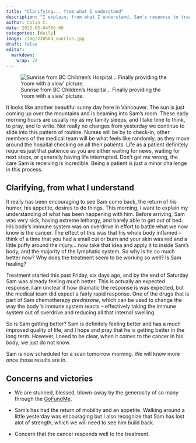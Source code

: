```yaml
---
title: "Clarifying... from what I understand"
description: "I explain, from what I understand, Sam's response to treatment, and what we currently know."
author: Colin C.
date: 2023-05-04T06:00
categories: [daily]
image: /img/230504_sunrise.jpg
draft: false
editor:
  markdown:
    wrap: 72
---
```


![Sunrise from BC Children's Hospital\... Finally providing the 'room
with a view' picture.](/img/230504_sunrise.jpg)

It looks like another beautiful sunny day here in Vancouver. The sun is
just coming up over the mountains and is beaming into Sam's room. These
early morning hours are usually my as my family sleeps, and I take time
to think, to pray, and to write. Not really no changes from yesterday we
continue to slide into this pattern of routine. Nurses will be by to
check-in, other members of the medical team will be what feels like
randomly, as they move around the hospital checking on all their
patients. Life as a patient definitely requires just that patience as
you are either waiting for news, waiting for next steps, or generally
having life interrupted. Don't get me wrong, the care Sam is receiving
is incredible. Being a patient is just a minor challenge in this
process.

## Clarifying, from what I understand

It really has been encouraging to see Sam come back, the return of his
humor, his appetite, desires to do things. This morning, I want to
explain my understanding of what has been happening with him. Before
arriving, Sam was very sick, having extreme lethargy, and barely able to
get out of bed. His body's immune system was on overdrive in effort to
battle what we now know is the cancer. The effect of this was that his
whole body inflamed -- think of a time that you had a small cut or burn
and your skin was red and a little puffy around the injury... now take
that idea and apply it to inside Sam's body, and the majority of the
lymphatic system. So why is he so much better now? Why does the
treatment seem to be working so well? Is Sam healing?

Treatment started this past Friday, six days ago, and by the end of
Saturday Sam was already feeling much better. This is actually an
expected response. I am unclear if how dramatic the response is was
expected, but the medical team did expect a fairly rapid response. One
of the drugs that is part of Sam chemotherapy *prednisone*, which can be
used to change the way the body 's immune system reacts -- effectively
taking the immune system out of overdrive and reducing all that internal
swelling.

So is Sam getting better? Sam is definitely feeling better and has a
much improved quality of life, and I hope and pray that he is getting
better in the long term. However, I need to be clear, when it comes to
the cancer in his body, we just do not know.

Sam is now scheduled for a scan tomorrow morning. We will know more once
those results are in.

## Concerns and victories

-   We are stunned, blessed, blown-away by the generosity of so many
    through the
    [GoFundMe](https://www.gofundme.com/f/help-the-chisholm-family-while-sam-battles-cancer).

-   Sam's has had the return of mobility and an appetite. Walking around
    a little yesterday was encouraging but I also recognize that Sam has
    lost alot of strength, which we will need to see him build back.

-   Concern that the cancer responds well to the treatment.
